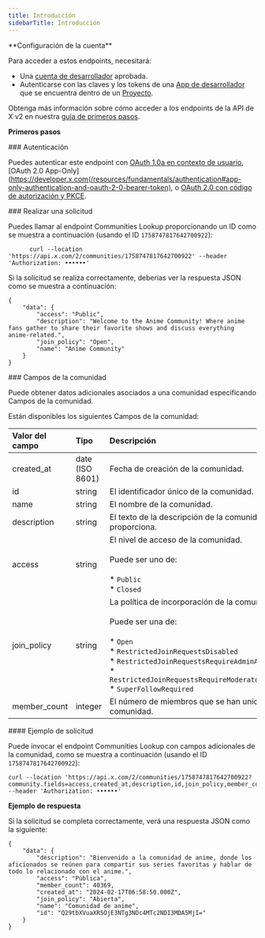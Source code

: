```yaml
---
title: Introducción
sidebarTitle: Introducción
---
```



<Note>
  **Configuración de la cuenta**

  Para acceder a estos endpoints, necesitará:

  - Una [cuenta de desarrollador](https://developer.x.com/en/portal/petition/essential/basic-info) aprobada.
  - Autenticarse con las claves y los tokens de una [App de desarrollador](/es/resources/fundamentals/developer-apps) que se encuentra dentro de un [Proyecto](/es/resources/fundamentals/projects).

  Obtenga más información sobre cómo acceder a los endpoints de la API de X v2 en nuestra [guía de primeros pasos](/es/x-api/getting-started/getting-access).
</Note>

**Primeros pasos**

<div id="authentication">
  ### Autenticación
</div>

Puedes autenticar este endpoint con [OAuth 1.0a en contexto de usuario](/es/resources/fundamentals/authentication), \[OAuth 2.0 App-Only]\(https://developer.x.com(/resources/fundamentals/authentication#app-only-authentication-and-oauth-2-0-bearer-token), o [OAuth 2.0 con código de autorización y PKCE](es/resources/fundamentals/authentication#oauth-2-0-authorization-code-flow-with-pkce-2).
 

<div id="making-a-request">
  ### Realizar una solicitud
</div>

Puedes llamar al endpoint Communities Lookup proporcionando un ID como se muestra a continuación (usando el ID `1758747817642700922`):

```
      curl --location 'https://api.x.com/2/communities/1758747817642700922' --header 'Authorization: ••••••'
```

Si la solicitud se realiza correctamente, deberías ver la respuesta JSON como se muestra a continuación:

```
{
    "data": {
        "access": "Public",
        "description": "Welcome to the Anime Community! Where anime fans gather to share their favorite shows and discuss everything anime-related.",
        "join_policy": "Open",
        "name": "Anime Community"
    }
}
```

<div id="community-fields">
  ### Campos de la comunidad
</div>

Puede obtener datos adicionales asociados a una comunidad especificando Campos de la comunidad.

Están disponibles los siguientes Campos de la comunidad:

| Valor del campo | Tipo | Descripción |     |
| :--- | :--- | :--- | :--- |
| created\_at | date (ISO 8601) | Fecha de creación de la comunidad. |     |
| id  | string | El identificador único de la comunidad. |     |
| name | string | El nombre de la comunidad. |     |
| description | string | El texto de la descripción de la comunidad, si se proporciona. |     |
| access | string | El nivel de acceso de la comunidad.  <br />  <br />Puede ser uno de:<br /><br />\* `Public`<br />\* `Closed` |     |
| join\_policy | string | La política de incorporación de la comunidad.  <br />  <br />Puede ser una de:<br /><br />\* `Open`<br />\* `RestrictedJoinRequestsDisabled`<br />\* `RestrictedJoinRequestsRequireAdminApproval`<br />\* `RestrictedJoinRequestsRequireModeratorApproval`<br />\* `SuperFollowRequired` |     |
| member\_count | integer | El número de miembros que se han unido a la comunidad. |     |

<div id="example-request">
  #### Ejemplo de solicitud
</div>

Puede invocar el endpoint Communities Lookup con campos adicionales de la comunidad, como se muestra a continuación (usando el ID `1758747817642700922`):

```
curl --location 'https://api.x.com/2/communities/1758747817642700922?community.fields=access,created_at,description,id,join_policy,member_count,name' --header 'Authorization: ••••••'
```

**Ejemplo de respuesta**

Si la solicitud se completa correctamente, verá una respuesta JSON como la siguiente:

```
{
    "data": {
        "description": "Bienvenido a la comunidad de anime, donde los aficionados se reúnen para compartir sus series favoritas y hablar de todo lo relacionado con el anime.",
        "access": "Pública",
        "member_count": 40369,
        "created_at": "2024-02-17T06:58:50.000Z",
        "join_policy": "Abierta",
        "name": "Comunidad de anime",
        "id": "Q29tbXVuaXR5OjE3NTg3NDc4MTc2NDI3MDA5MjI="
    }
}
```